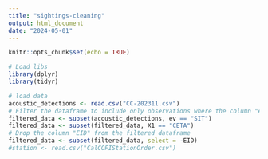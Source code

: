 ```yaml
---
title: "sightings-cleaning"
output: html_document
date: "2024-05-01"
---
```


```r
knitr::opts_chunk$set(echo = TRUE)
```

```r
# Load libs
library(dplyr)
library(tidyr)

# load data
acoustic_detections <- read.csv("CC-202311.csv")
# Filter the dataframe to include only observations where the column "ev" equals "SIT"
filtered_data <- subset(acoustic_detections, ev == "SIT")
filtered_data <- subset(filtered_data, X1 == "CETA")
# Drop the column "EID" from the filtered dataframe
filtered_data <- subset(filtered_data, select = -EID)
#station <- read.csv("CalCOFIStationOrder.csv")

```